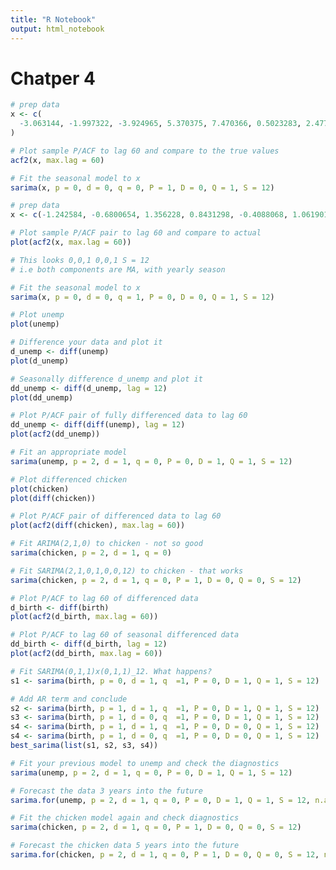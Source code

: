 ```yaml
---
title: "R Notebook"
output: html_notebook
---
```


# Chatper 4

```r
# prep data
x <- c(
  -3.063144, -1.997322, -3.924965, 5.370375, 7.470366, 0.5023283, 2.477005, -10.09301, -3.462141, 1.834898, 3.801548, 1.852905, -1.945174, -1.881419, -4.782832, 4.361262, 7.158924, 2.69851, 0.2368272, -9.932837, -3.405602, 0.7184507, 2.713033, 2.30938, -1.308048, -0.5726911, -5.370281, 3.052878, 7.749064, 3.925613, -0.3544207, -10.32639, -1.302154, 1.796318, 1.536934, 4.595858, -0.9381067, -0.7532674, -5.059405, 3.345997, 7.318699, 2.801531, 0.2364877, -9.540996, -1.466351, 3.829212, 1.562049, 3.934206, -0.794632, -0.3196859, -4.606889, 2.946613, 6.478534, 0.4026539, 0.4127896, -8.069256, -2.51178, 4.104573, 0.4488127, 1.273895, -0.5608672, -0.3457005, -2.93266, 2.525399, 5.876125, -1.374132, -0.833082, -8.192817, -1.464591, 5.501663, 0.1453638, 1.336497, -0.09721245, 0.8928477, -2.446507, 2.868509, 4.521935, -1.133357, -0.960571, -8.429679, -1.32448, 6.856471, 0.5606003, 1.842076, -0.4535468, 2.785816, -4.908323, 2.909479, 3.650131, -0.6813016, -1.064226, -6.47489, 0.3131536, 6.849138, 2.604786, 3.128977, -0.6265568, 2.904311, -6.023314, 1.975524, 3.744754, -1.207379, -0.2314606, -5.568748, 0.1163605, 4.87373, 3.748522, 4.21619, -0.801218, 2.668983, -3.866492, 3.525886, 3.609954, -0.2981658, -0.3655162, -5.148062, -1.464896, 2.259236, 3.214319, 4.788643, -0.7837454, 2.85818, -3.764437, 3.884657, 2.725431, 1.296941, -1.534257, -4.080957, -2.080637, -0.05021453, 1.179968, 4.581612, -2.741524, 1.989871, -2.828257, 4.169201, 0.7530045, 2.189519, -1.838346, -2.821165, -4.066733, -1.379696, 0.9832596, 4.56122, -3.011425, 0.5685495, -3.254662, 2.011804, -0.3962811, 1.63028, -1.765963, -2.187435, -2.506999, -1.29555, 1.74474, 4.974877, -3.101749, 1.359998, -2.611303, -0.1090133, 1.387607, 1.727109, -2.49007, -3.813477, -1.957474, -0.5715488, 2.379163, 5.920026, -5.054109, 1.698033, -2.621439, -1.538767, 1.801567, 1.931716, -1.40558, -5.838663, -3.01082, -0.7901879, 2.080413, 4.143736, -6.071914, 2.374349, -2.65873, -2.097699, 0.721983, 2.443044, -1.122195, -5.979505, -4.849788, -0.7124501, 1.868301, 2.127443, -6.854423, 1.909945, -3.205179, -1.139475, 0.5809673, 1.526503, -2.050824, -6.724101, -4.612441, -1.235605, 0.5896358, 0.8280313, -7.434204, 0.6021173, -4.287728, -1.824737, -0.2418438, 0.1070124, -2.540931, -7.618251, -4.066032, 0.3231598, 0.1665995, 0.1449741, -6.404239, 0.5847683, -3.074733, -3.812052, -2.483783, 0.7830674, -2.511926, -7.770063, -4.389284, 2.426067, 0.6070704, 0.4702165, -5.933758, 1.550612, -1.288341, -3.312394, -3.321069, 2.478402, -1.35133, -10.6929, -5.37528, 3.161275, -0.4737236, 2.110268, -6.452898, 0.9985502, -0.4725182, -2.44178, -3.739766, 3.270586, -2.570283, -10.64441, -3.971929, 2.408217, 0.06779706, 3.374612
)

# Plot sample P/ACF to lag 60 and compare to the true values
acf2(x, max.lag = 60)

# Fit the seasonal model to x
sarima(x, p = 0, d = 0, q = 0, P = 1, D = 0, Q = 1, S = 12)
```

```r
# prep data
x <- c(-1.242584, -0.6800654, 1.356228, 0.8431298, -0.4088068, 1.061901, -1.080243, 3.001595, 0.8124837, -0.3884393, -1.788323, 2.320609, -3.264149, 0.8659682, -0.00402756, 0.2885234, 0.8551358, 1.444793, -1.084844, 2.425671, -2.200675, -1.013532, 0.1272422, 1.326061, -2.95798, 2.63476, -1.208744, 0.2876623, 0.02458591, 2.224506, -0.7921888, 2.57966, -2.439909, -1.961278, 1.732271, -0.620035, -1.062613, 1.147601, -0.5529481, 1.191904, -1.642274, 0.8361194, 1.021692, 0.8440071, 0.4071522, -1.239294, -0.0928417, -0.9175436, -0.5434908, 0.01722477, 0.2177952, 1.894545, -1.628252, 1.091603, 1.424572, -0.9616069, -1.407069, 0.5803224, 0.1281855, -0.5089995, -0.37988, 0.8861235, -1.134515, 2.318501, -1.19853, 2.700268, 0.3399238, -1.393284, -1.553495, 1.14939, 1.949613, -0.5625234, -1.746107, 2.439684, -1.448855, 0.3056529, 0.4947264, 2.169513, 1.035245, 0.1863908, 0.04350682, 0.9722664, -1.724176, 1.314489, -1.912277, 1.810016, 1.110647, -1.517452, 2.950448, -1.681907, 2.422461, -1.525514, 0.3720905, -0.5025125, -0.1601978, -1.419968, -0.8262, 1.201319, 1.764214, -1.758537, 3.391742, -0.8729135, 1.488777, -2.767515, 0.4421463, 0.1706344, -1.117461, -0.7565578, 0.755501, 0.9306695, -0.8323172, 1.028454, 1.175973, -0.2703058, 0.8184495, -2.096438, -0.2337238, 0.3099358, -1.017774, 2.883171, -1.119127, 0.2014008, -0.4953805, 1.506372, -0.6958206, 0.02091853, 0.4609106, -2.816884, 0.6650742, -0.7699126, 2.283441, 0.6351425, -2.875531, -0.2008196, 1.109496, 0.66602, 0.09576193, -0.7755916, -2.021893, 2.101421, -0.8612132, -1.659009, 3.324113, -0.4276972, 0.002466365, -0.06289277, 0.08099765, -0.03413247, -1.022142, 0.2473048, -2.832395, 4.966957, -2.348401, -1.963408, 2.966058, 0.3167187, 0.678206, -1.145504, -0.2786731, 1.632168, -3.308165, 1.182746, 0.875228, 1.941196, -1.4267, -1.035947, 1.195494, 1.425398, 1.126426, -3.35375, 1.02462, 0.9757758, -1.009612, -1.436923, 2.349048, -0.4515254, 0.2690278, -0.2447613, -1.107421, 2.442302, -0.5440831, -0.1136366, -0.1208313, 1.016872, -1.107302, -0.6785088, 0.3562774, -0.5354343, 0.5842286, 1.074678, -1.729858, 1.321085, -1.502897, 0.7968409, -0.7130145, 1.598621, -1.551223, 1.462205, -1.565678, -2.094075, 1.158968, 1.520268, 0.5276742, -0.4795178, 0.01969369, -0.3574592, 1.088236, -0.9355018, 2.707108, -0.05282827, -1.876361, -1.162397, 2.719218, -0.8180133, -0.350722, 0.4589365, 0.6500562, -0.7353266, 2.804976, -1.153057, 2.17094, -0.007462235, -0.5398278, -1.186119, 1.693939, 0.491211, -3.269851, 1.605138, -0.2562958, 0.2354129, 2.334252, 1.164025, -2.023788, -0.1742776, 1.587547, -3.0794, -1.285589, 2.67965, -2.624703, 0.2800321, -0.910474, 0.7892757, 1.677195, 1.2914, -2.935185, 0.5869793, 0.7828965, -0.7485495, -0.455095, 1.18127, -0.2213053, -1.712763)

# Plot sample P/ACF pair to lag 60 and compare to actual
plot(acf2(x, max.lag = 60))

# This looks 0,0,1 0,0,1 S = 12 
# i.e both components are MA, with yearly season

# Fit the seasonal model to x
sarima(x, p = 0, d = 0, q = 1, P = 0, D = 0, Q = 1, S = 12)

```


```r
# Plot unemp 
plot(unemp)

# Difference your data and plot it
d_unemp <- diff(unemp)
plot(d_unemp)

# Seasonally difference d_unemp and plot it
dd_unemp <- diff(d_unemp, lag = 12)
plot(dd_unemp)
```

```r
# Plot P/ACF pair of fully differenced data to lag 60
dd_unemp <- diff(diff(unemp), lag = 12)
plot(acf2(dd_unemp))

# Fit an appropriate model
sarima(unemp, p = 2, d = 1, q = 0, P = 0, D = 1, Q = 1, S = 12)
```

```r
# Plot differenced chicken
plot(chicken)
plot(diff(chicken))

# Plot P/ACF pair of differenced data to lag 60
plot(acf2(diff(chicken), max.lag = 60))

# Fit ARIMA(2,1,0) to chicken - not so good
sarima(chicken, p = 2, d = 1, q = 0)

# Fit SARIMA(2,1,0,1,0,0,12) to chicken - that works
sarima(chicken, p = 2, d = 1, q = 0, P = 1, D = 0, Q = 0, S = 12)

```

```r
# Plot P/ACF to lag 60 of differenced data
d_birth <- diff(birth)
plot(acf2(d_birth, max.lag = 60))

# Plot P/ACF to lag 60 of seasonal differenced data
dd_birth <- diff(d_birth, lag = 12)
plot(acf2(dd_birth, max.lag = 60))

# Fit SARIMA(0,1,1)x(0,1,1)_12. What happens?
s1 <- sarima(birth, p = 0, d = 1, q  =1, P = 0, D = 1, Q = 1, S = 12)

# Add AR term and conclude
s2 <- sarima(birth, p = 1, d = 1, q  =1, P = 0, D = 1, Q = 1, S = 12)
s3 <- sarima(birth, p = 1, d = 0, q  =1, P = 0, D = 1, Q = 1, S = 12)
s4 <- sarima(birth, p = 1, d = 1, q  =1, P = 0, D = 0, Q = 1, S = 12)
s4 <- sarima(birth, p = 1, d = 0, q  =1, P = 0, D = 0, Q = 1, S = 12)
best_sarima(list(s1, s2, s3, s4))
```

```r
# Fit your previous model to unemp and check the diagnostics
sarima(unemp, p = 2, d = 1, q = 0, P = 0, D = 1, Q = 1, S = 12)

# Forecast the data 3 years into the future
sarima.for(unemp, p = 2, d = 1, q = 0, P = 0, D = 1, Q = 1, S = 12, n.ahead = 36)
```

```r
# Fit the chicken model again and check diagnostics
sarima(chicken, p = 2, d = 1, q = 0, P = 1, D = 0, Q = 0, S = 12)

# Forecast the chicken data 5 years into the future
sarima.for(chicken, p = 2, d = 1, q = 0, P = 1, D = 0, Q = 0, S = 12, n.ahead = 60)
```



